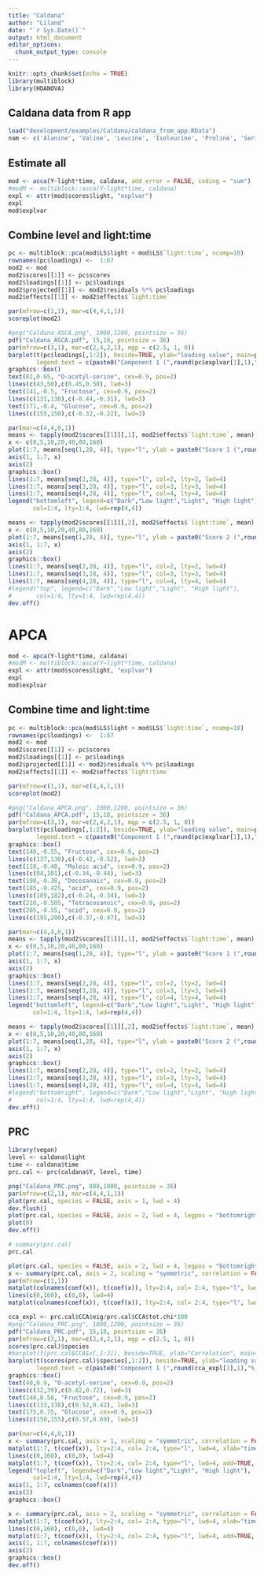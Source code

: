 ```yaml
---
title: "Caldana"
author: "Liland"
date: "`r Sys.Date()`"
output: html_document
editor_options: 
  chunk_output_type: console
---
```


```r
knitr::opts_chunk$set(echo = TRUE)
library(multiblock)
library(HDANOVA)
```

## Caldana data from R app

```r
load("development/examples/Caldana/caldana_from_app.RData")
nam <- c('Alanine', 'Valine', 'Leucine', 'Isoleucine', 'Proline', 'Serine', 'Threonine', 'beta-alanine', 'Hydroxyproline', 'GABA', 'Aspartate', 'Asparagine', 'Methionine', 'O-acetyl-serine', 'Glutamate', 'Phenylalanine', 'Ornithine', 'Glutamine', 'Lysine', 'Tyrosine', 'Threonic-acid', 'Citrulline-Arginine', 'Pyruvic-acid', 'Citric-acid', 'Succinic-acid', 'Fumaric-acid', 'Malic-acid', 'Lactic-acid', 'Glycolic-acid', 'Benzoic-acid', 'Maleic-acid', 'Nicotinic-acid', 'Itaconic-acid', 'Citramalate', '4-hydroxy-benzoic-acid', 'Dehydroascorbic-acid-dimer', 'Gluconic-acid', 'Dehydroascorbic-acid', 'Ascorbic-acid', '4-Hydroxycinnamic-acid', 'Similar-to-Adenine', 'Shikimate', 'Erythritol', 'Arabinose', 'Arabitol', 'Fucose', 'Fructose', 'Mannitol', 'Galactose', 'Glucose', 'Sucrose', 'Maltose', 'Trehalose', 'Galactinol', 'myo-inositol', 'Uracil', 'Putrescine', 'Ethanolamine', 'Glycerol', 'Indole-3-acetonitrile', 'Sinapic-acid', 'Palmitic-acid', 'Octadecanoic-acid', 'Docosanoic-acid', 'Tetracosanoic-acid', 'Hexacosanoic-acid', 'Octacosanoic-acid')
```

## Estimate all

```r
mod <- asca(Y~light*time, caldana, add_error = FALSE, coding = "sum")
#modM <- multiblock::asca(Y~light*time, caldana)
expl <- attr(mod$scores$light, "explvar")
expl
mod$explvar
```

## Combine level and light:time

```r
pc <- multiblock::pca(mod$LS$light + mod$LS$`light:time`, ncomp=10)
rownames(pc$loadings) <-  1:67
mod2 <- mod
mod2$scores[[1]] <- pc$scores
mod2$loadings[[1]] <- pc$loadings
mod2$projected[[1]] <- mod2$residuals %*% pc$loadings
mod2$effects[[1]] <- mod2$effects$`light:time`

par(mfrow=c(1,1), mar=c(4,4,1,1))
scoreplot(mod2)

#png("Caldana_ASCA.png", 1000,1200, pointsize = 36)
pdf("Caldana_ASCA.pdf", 15,18, pointsize = 36)
par(mfrow=c(3,1), mar=c(2,4,2,1), mgp = c(2.5, 1, 0))
barplot(t(pc$loadings[,1:2]), beside=TRUE, ylab="loading value", main=paste0("light + time:light (",round(sum(mod$explvar[2:3])*100,2),"%)"),
        legend.text = c(paste0("Component 1 (",round(pc$explvar[1],1),"%)"), paste0("Component 2 (",round(pc$explvar[2],1),"%)")), names.arg = rep("",67), args.legend = c("x"="topright"), lwd=2)
graphics::box()
text(82,0.65, "O-acetyl-serine", cex=0.9, pos=2)
lines(c(43,50),c(0.45,0.58), lwd=3)
text(141,-0.5, "Fructose", cex=0.9, pos=2)
lines(c(131,138),c(-0.44,-0.31), lwd=3)
text(171,-0.4, "Glucose", cex=0.9, pos=2)
lines(c(155,150),c(-0.32,-0.22), lwd=3)

par(mar=c(4,4,0,1))
means <- tapply(mod2$scores[[1]][,1], mod2$effects$`light:time`, mean)
x <- c(0,5,10,20,40,80,160)
plot(1:7, means[seq(1,28, 4)], type="l", ylab = paste0("Score 1 (",round(pc$explvar[1],1),"%)"), xlab = "time", ylim = c(min(means),max(means)), axes = FALSE, lwd=4, panel.first = {abline(h=0, lty=2, col="gray")})
axis(1, 1:7, x)
axis(2)
graphics::box()
lines(1:7, means[seq(2,28, 4)], type="l", col=2, lty=2, lwd=4)
lines(1:7, means[seq(3,28, 4)], type="l", col=3, lty=3, lwd=4)
lines(1:7, means[seq(4,28, 4)], type="l", col=4, lty=4, lwd=4)
legend("bottomleft", legend=c("Dark","Low light","Light", "High light"),
       col=1:4, lty=1:4, lwd=rep(4,4))

means <- tapply(mod2$scores[[1]][,2], mod2$effects$`light:time`, mean)
x <- c(0,5,10,20,40,80,160)
plot(1:7, means[seq(1,28, 4)], type="l", ylab = paste0("Score 2 (",round(pc$explvar[2],1),"%)"), xlab = "time", ylim = c(min(means),max(means)), axes = FALSE, lwd=4)
axis(1, 1:7, x)
axis(2)
graphics::box()
lines(1:7, means[seq(2,28, 4)], type="l", col=2, lty=2, lwd=4)
lines(1:7, means[seq(3,28, 4)], type="l", col=3, lty=3, lwd=4)
lines(1:7, means[seq(4,28, 4)], type="l", col=4, lty=4, lwd=4)
#legend("top", legend=c("Dark","Low light","Light", "High light"),
#       col=1:4, lty=1:4, lwd=rep(4,4))
dev.off()
```

# APCA

```r
mod <- apca(Y~light*time, caldana)
#modM <- multiblock::asca(Y~light*time, caldana)
expl <- attr(mod$scores$light, "explvar")
expl
mod$explvar
```

## Combine time and light:time

```r
pc <- multiblock::pca(mod$LS$light + mod$LS$`light:time`, ncomp=10)
rownames(pc$loadings) <-  1:67
mod2 <- mod
mod2$scores[[1]] <- pc$scores
mod2$loadings[[1]] <- pc$loadings
mod2$projected[[1]] <- mod2$residuals %*% pc$loadings
mod2$effects[[1]] <- mod2$effects$`light:time`

par(mfrow=c(1,1), mar=c(4,4,1,1))
scoreplot(mod2)

#png("Caldana_APCA.png", 1000,1200, pointsize = 36)
pdf("Caldana_APCA.pdf", 15,18, pointsize = 36)
par(mfrow=c(3,1), mar=c(2,4,2,1), mgp = c(2.5, 1, 0))
barplot(t(pc$loadings[,1:2]), beside=TRUE, ylab="loading value", main=paste0("light + time:light (",round(sum(mod$explvar[2:3])*100,2),"%)"),
        legend.text = c(paste0("Component 1 (",round(pc$explvar[1],1),"%)"), paste0("Component 2 (",round(pc$explvar[2],1),"%)")), names.arg = rep("",67), args.legend = c("x"="bottomleft"), lwd=2)
graphics::box()
text(140,-0.55, "Fructose", cex=0.9, pos=2)
lines(c(137,130),c(-0.42,-0.52), lwd=3)
text(110,-0.48, "Maleic acid", cex=0.9, pos=2)
lines(c(94,101),c(-0.34,-0.44), lwd=3)
text(190,-0.38, "Docosanoic", cex=0.9, pos=2)
text(185,-0.425, "acid", cex=0.9, pos=2)
lines(c(189,182),c(-0.24,-0.34), lwd=3)
text(210,-0.505, "Tetracosanoic", cex=0.9, pos=2)
text(205,-0.55, "acid", cex=0.9, pos=2)
lines(c(195,200),c(-0.37,-0.47), lwd=3)

par(mar=c(4,4,0,1))
means <- tapply(mod2$scores[[1]][,1], mod2$effects$`light:time`, mean)
x <- c(0,5,10,20,40,80,160)
plot(1:7, means[seq(1,28, 4)], type="l", ylab = paste0("Score 1 (",round(pc$explvar[1],1),"%)"), xlab = "time", ylim = c(min(means),max(means)), axes = FALSE, lwd=4, panel.first = {abline(h=0, lty=2, col="gray")})
axis(1, 1:7, x)
axis(2)
graphics::box()
lines(1:7, means[seq(2,28, 4)], type="l", col=2, lty=2, lwd=4)
lines(1:7, means[seq(3,28, 4)], type="l", col=3, lty=3, lwd=4)
lines(1:7, means[seq(4,28, 4)], type="l", col=4, lty=4, lwd=4)
legend("bottomleft", legend=c("Dark","Low light","Light", "High light"),
       col=1:4, lty=1:4, lwd=rep(4,4))

means <- tapply(mod2$scores[[1]][,2], mod2$effects$`light:time`, mean)
x <- c(0,5,10,20,40,80,160)
plot(1:7, means[seq(1,28, 4)], type="l", ylab = paste0("Score 2 (",round(pc$explvar[2],1),"%)"), xlab = "time", ylim = c(min(means),max(means)), axes = FALSE, lwd=4)
axis(1, 1:7, x)
axis(2)
graphics::box()
lines(1:7, means[seq(2,28, 4)], type="l", col=2, lty=2, lwd=4)
lines(1:7, means[seq(3,28, 4)], type="l", col=3, lty=3, lwd=4)
lines(1:7, means[seq(4,28, 4)], type="l", col=4, lty=4, lwd=4)
#legend("bottomright", legend=c("Dark","Low light","Light", "High light"),
#       col=1:4, lty=1:4, lwd=rep(4,4))
dev.off()
```

## PRC

```r
library(vegan)
level <- caldana$light
time <- caldana$time
prc.cal <- prc(caldana$Y, level, time)

png("Caldana_PRC.png", 800,1000, pointsize = 36)
par(mfrow=c(2,1), mar=c(4,4,1,1))
plot(prc.cal, species = FALSE, axis = 1, lwd = 4)
dev.flush()
plot(prc.cal, species = FALSE, axis = 2, lwd = 4, legpos = "bottomright")
plot(0)
dev.off()

# summary(prc.cal)
prc.cal
```

```r
plot(prc.cal, species = FALSE, axis = 2, lwd = 4, legpos = "bottomright")
x <- summary(prc.cal, axis = 2, scaling = "symmetric", correlation = FALSE)
par(mfrow=c(1,1))
matplot(colnames(coef(x)), t(coef(x)), lty=2:4, col= 2:4, type="l", lwd=4, xlab="time", ylab="effect")
lines(c(0,160), c(0,0), lwd=4)
matplot(colnames(coef(x)), t(coef(x)), lty=2:4, col= 2:4, type="l", lwd=4, add=TRUE)
```

```r
cca_expl <- prc.cal$CCA$eig/prc.cal$CCA$tot.chi*100
#png("Caldana_PRC.png", 1000,1200, pointsize = 36)
pdf("Caldana_PRC.pdf", 15,18, pointsize = 36)
par(mfrow=c(3,1), mar=c(2,4,2,1), mgp = c(2.5, 1, 0))
scores(prc.cal)$species
#barplot(t(prc.cal$CCA$v[,1:2]), beside=TRUE, ylab="Correlation", main=paste0("light +
barplot(t(scores(prc.cal)$species[,1:2]), beside=TRUE, ylab="loading value", main=paste0("light + time:light (",round(prc.cal$CCA$tot.chi/prc.cal$tot.chi*100,2),"%)"),
        legend.text = c(paste0("Component 1 (",round(cca_expl[1],1),"%)"), paste0("Component 2 (",round(cca_expl[2],1),"%)")), names.arg = rep("",67), args.legend = c("x"="top"), lwd=2)
graphics::box()
text(40,0.9, "O-acetyl-serine", cex=0.9, pos=2)
lines(c(32,39),c(0.82,0.72), lwd=3)
text(140,0.58, "Fructose", cex=0.9, pos=2)
lines(c(133,138),c(0.52,0.42), lwd=3)
text(175,0.75, "Glucose", cex=0.9, pos=2)
lines(c(150,155),c(0.57,0.69), lwd=3)

par(mar=c(4,4,0,1))
x <- summary(prc.cal, axis = 1, scaling = "symmetric", correlation = FALSE)
matplot(1:7, t(coef(x)), lty=2:4, col= 2:4, type="l", lwd=4, xlab="time", ylab=paste0("Score 1 (",round(cca_expl[1],1),"%)"), axes=FALSE)
lines(c(0,160), c(0,0), lwd=4)
matplot(1:7, t(coef(x)), lty=2:4, col= 2:4, type="l", lwd=4, add=TRUE, axes=FALSE)
legend("topleft", legend=c("Dark","Low light","Light", "High light"),
       col=1:4, lty=1:4, lwd=rep(4,4))
axis(1, 1:7, colnames(coef(x)))
axis(2)
graphics::box()

x <- summary(prc.cal, axis = 2, scaling = "symmetric", correlation = FALSE)
matplot(1:7, t(coef(x)), lty=2:4, col= 2:4, type="l", lwd=4, xlab="time", ylab=paste0("Score 2 (",round(cca_expl[2],1),"%)"), axes=FALSE)
lines(c(0,160), c(0,0), lwd=4)
matplot(1:7, t(coef(x)), lty=2:4, col= 2:4, type="l", lwd=4, add=TRUE, axes=FALSE)
axis(1, 1:7, colnames(coef(x)))
axis(2)
graphics::box()
dev.off()
```

